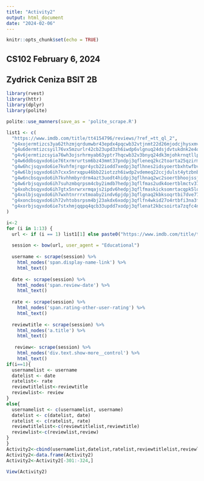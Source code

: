 ```yaml
---
title: "Activity2"
output: html_document
date: "2024-02-06"
---
```


```r
knitr::opts_chunk$set(echo = TRUE)
```


## CS102 February 6, 2024
## Zydrick Ceniza BSIT 2B

```r
library(rvest)
library(httr)
library(dplyr)
library(polite)

polite::use_manners(save_as = 'polite_scrape.R')

list1 <- c(
  "https://www.imdb.com/title/tt4154796/reviews/?ref_=tt_ql_2",
  "g4xojermtizcs3ya62thzmjqrdumwbr43epdx4pqcwb32vtjnmt22d26mjodcjhysxmvc7unjffq23tw7siby",
  "g4u6dermtizcsyil76vx5mzurlr42cb23upd3zh6iwdp6vlgnuq24dsjdvtukdnk2e4oscn65tyuhcvayzkq",
  "g4v6jermtizcsyia76wh3ojsrhrmyab63yptr7hqcwb32v3bnyq24dk3mjohkrnqtllpjd5ye7ptbq46pjnem",
  "g4w6ddbsqyxdo6ie76txrmrurtsm6bz43mmt37pndpj3qfleneq2kc2toarta25qzirmndrzjg7kkaquu746gwa",
  "g4w6hcjsqyxdo6ie7kvhfmjrqpr4ycb22iodd7xedpj3qflhnes2idsyoertbxhtwfbvpchvgun2jwt3hroew7i",
  "g4w6lbjsqyxdo6ih7cxx5nrxqpu46bb22iotzzh6iwdp2vdemeq22ccjdulst4ytzbnbfid3w4ei3vjpcvza",
  "g4w6ncbsqyxdo6ih7kvhhmbyrdrm4azt3uodt4hidpj3qflhnaq2wc2soertbhoojssjyb25f5m4oniisso4aci",
  "g4w6rbjsqyxdo6ih7suhzmbqrpsm4cby2imdb7hedpj3qflfmas2udk4oertblmctv37ssegzzsoty2qwh2eh5q",
  "g4xohcbsqyxdo6ih7gtx5nrwrxrmqajs2ipdv6hedpj3qflfmaskicksomrtacqpk5lou4x4ztfawltnz2fuu6q",
  "g4xolbjsqyxdo6ih7wxhtnrrrxtmoaby2indv6pjdpj3qflgnaq2kbksoqrtbi7dve77mfum34xg26pgzw74kcy",
  "g4xoncbsqyxdo6ih72vhtobsrpsm4bj23akdx6xodpj3qflfn4wkid27o4rtbfi3na3fqrhnugjf72yd6jeklzq",
  "g4xorbjsqyxdo6ie7stxhmjqqpq4qcb33updd7xodpj3qflenat2kbcsoirta7zqfc4ncrh6shatvye2bupgyyq"
)

i<-2
for (i in 1:13) {
  url <- if (i == 1) list1[1] else paste0("https://www.imdb.com/title/tt4154796/reviews/_ajax?ref_=undefined&paginationKey=", list1[i])
  
  session <- bow(url, user_agent = "Educational")
  
  username <- scrape(session) %>%
    html_nodes('span.display-name-link') %>% 
    html_text()
  
  date <- scrape(session) %>%
    html_nodes('span.review-date') %>% 
    html_text()
  
  rate <- scrape(session) %>%
    html_nodes('span.rating-other-user-rating') %>% 
    html_text()
  
  reviewtitle <- scrape(session) %>%
    html_nodes('a.title') %>% 
    html_text()
  
   review<- scrape(session) %>%
    html_nodes('div.text.show-more__control') %>% 
    html_text()
if(i==1){
  usernamelist <- username
  datelist <- date
  ratelist<- rate
  reviewtitlelist<-reviewtitle
  reviewlist<- review
}
else{
  usernamelist <- c(usernamelist, username)
  datelist <- c(datelist, date)
  ratelist <- c(ratelist, rate)
  reviewtitlelist<-c(reviewtitlelist,reviewtitle)
  reviewlist<-c(reviewlist,review)
}
}
Activity2<-cbind(usernamelist,datelist,ratelist,reviewtitlelist,reviewlist)
Activity2<-data.frame(Activity2)
Activity2<-Activity2[-301:-324,]

View(Activity2)

```
